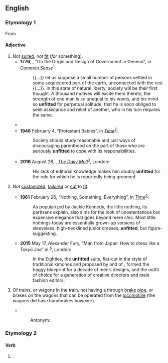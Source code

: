 ==English==

===Etymology 1===
From {{af|en|un-|fitted}}

====Adjective====
{{en-adj}}

# Not [[suited]], not [[fit#Adjective|fit]] (''for'' something).
#* '''1776''', {{w|Thomas Paine}}, “On the Origin and Design of Government in General”, in ''[[w:Common Sense (pamphlet)|Common Sense]]''<sup>[http://www.gutenberg.org/files/3755/3755-h/3755-h.htm]</sup>:
#*: {{...}} let us suppose a small number of persons settled in some sequestered part of the earth, unconnected with the rest {{...}}. In this state of natural liberty, society will be their first thought. A thousand motives will excite them thereto, the strength of one man is so unequal to his wants, and his mind so '''unfitted''' for perpetual solitude, that he is soon obliged to seek assistance and relief of another, who in his turn requires the same.
#* {{RQ:Austen Mansfield Park|chapter=IV|volume=III|pages=82–83|pageref=83|passage=You have both warm hearts and benevolent feelings; and, Fanny, who that heard him read, and saw you listen to Shakespeare the other night, will think you '''unfitted''' as companions?}}
#* '''1946''' February 4, “Protestant Babies”, in ''[[w:Time (magazine)|Time]]''<sup>[https://web.archive.org/web/20130721150109/http://www.time.com/time/magazine/article/0,9171,776613,00.html]</sup>:
#*: Society should study reasonable and just ways of discouraging parenthood on the part of those who are seriously '''unfitted''' to cope with its responsibilities.
#* '''2016''' August 26, {{w|Stephen Glover}}, ''[[w:Daily Mail|The Daily Mail]]''<sup>[http://www.dailymail.co.uk/debate/article-3760771/STEPHEN-GLOVER-know-BBC-Leftie-making-Labour-henchman-head-radio-satire.html]</sup>, London:
#*: His lack of editorial knowledge makes him doubly '''unfitted''' for the role for which he is reportedly being groomed.
# {{lb|en|of a garment|not comparable}} Not [[customized]], [[tailored]] or [[cut#Verb|cut]] to [[fit#Verb|fit]].
#* '''1961''' February 26, “Nothing, Something, Everything”, in ''[[w:Time (magazine)|Time]]''<sup>[https://web.archive.org/web/20130721200300/http://www.time.com/time/magazine/article/0,9171,872478,00.html]</sup>:
#*: As popularized by Jackie Kennedy, the little nothing, its partisans explain, also aims for the look of unostentatious but expensive elegance that goes beyond mere chic. Most little nothings today are essentially grown-up versions of sleeveless, high-necklined junior dresses, '''unfitted''', but figure-suggesting.
#* '''2015''' May 17, Alexander Fury, “Man from Japan: How to dress like a Tokyo Joe” in ''{{w|The Independent}}''<sup>[http://www.independent.co.uk/life-style/fashion/news/man-from-japan-how-to-dress-like-a-tokyo-joe-10256254.html]</sup>, London:
#*: In the Eighties, the '''unfitted''' suits, flat-cut in the style of traditional kimonos and proposed by {{w|Yohji Yamamoto}} and {{w|Rei Kawakubo}} of {{w|Comme des Garçons}}, formed the baggy blueprint for a decade of men’s designs, and the outfit of choice for a generation of creative directors and male fashion editors.
# {{lb|en|rail|dated|not comparable}} Of trains, or wagons in the train, not having a through [[brake]] [[pipe]], or brakes on the wagons that can be operated from the [[locomotive]] (the wagons did have handbrakes however).
#* {{quote-journal|en|year=1963|month=January|author=Jeffrey P. Burke|title=Railway crossroads of the north-west: Shrewsbury|journal=Modern Railways|page=55|text=Basically, heavy '''unfitted''' trains are hauled by ex-G.W.R, ex-L.M.R. or ex W.D. [[2-8-0]]s and fast freights by "Halls" and "Granges", [...].}}
::: Antonym: {{l|en|fully-fitted}}

===Etymology 2===

====Verb====
{{head|en|verb form}}

# {{en-past of|unfit}}.